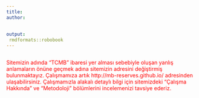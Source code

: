 ---
title: 
author: 
  
    
output:
 rmdformats::robobook
---

```{r setup, include=FALSE}

```

<p style="color:red">Sitemizin adında "TCMB" ibaresi yer alması sebebiyle oluşan yanlış anlamaların önüne geçmek adına sitemizin adresini değiştirmiş bulunmaktayız. Çalışmamıza artık http://mb-reserves.github.io/ adresinden ulaşabilirsiniz. Çalışmamızla alakalı detaylı bilgi için sitemizdeki "Çalışma Hakkında" ve "Metodoloji" bölümlerini incelemenizi tavsiye ederiz.</p>



